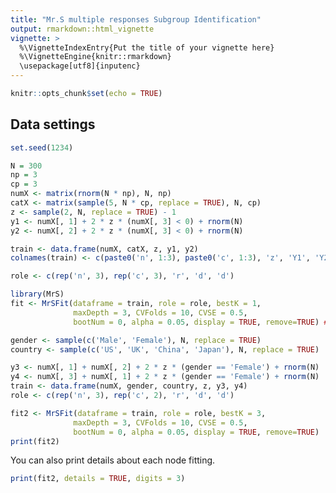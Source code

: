```yaml
---
title: "Mr.S multiple responses Subgroup Identification"
output: rmarkdown::html_vignette
vignette: >
  %\VignetteIndexEntry{Put the title of your vignette here}
  %\VignetteEngine{knitr::rmarkdown}
  \usepackage[utf8]{inputenc}
---
```


```r
knitr::opts_chunk$set(echo = TRUE)
```

## Data settings

```r
set.seed(1234)

N = 300
np = 3
cp = 3
numX <- matrix(rnorm(N * np), N, np)
catX <- matrix(sample(5, N * cp, replace = TRUE), N, cp)
z <- sample(2, N, replace = TRUE) - 1
y1 <- numX[, 1] + 2 * z * (numX[, 3] < 0) + rnorm(N)
y2 <- numX[, 2] + 2 * z * (numX[, 3] < 0) + rnorm(N)

train <- data.frame(numX, catX, z, y1, y2)
colnames(train) <- c(paste0('n', 1:3), paste0('c', 1:3), 'z', 'Y1', 'Y2')

role <- c(rep('n', 3), rep('c', 3), 'r', 'd', 'd')
```

```r
library(MrS)
fit <- MrSFit(dataframe = train, role = role, bestK = 1, 
              maxDepth = 3, CVFolds = 10, CVSE = 0.5, 
              bootNum = 0, alpha = 0.05, display = TRUE, remove=TRUE) ## Change bootNum
```

```r
gender <- sample(c('Male', 'Female'), N, replace = TRUE)
country <- sample(c('US', 'UK', 'China', 'Japan'), N, replace = TRUE)

y3 <- numX[, 1] + numX[, 2] + 2 * z * (gender == 'Female') + rnorm(N)
y4 <- numX[, 3] + numX[, 1] + 2 * z * (gender == 'Female') + rnorm(N)
train <- data.frame(numX, gender, country, z, y3, y4)
role <- c(rep('n', 3), rep('c', 2), 'r', 'd', 'd')

fit2 <- MrSFit(dataframe = train, role = role, bestK = 3, 
              maxDepth = 3, CVFolds = 10, CVSE = 0.5, 
              bootNum = 0, alpha = 0.05, display = TRUE, remove=TRUE)
print(fit2)
```

You can also print details about each node fitting.

```r
print(fit2, details = TRUE, digits = 3)
```


